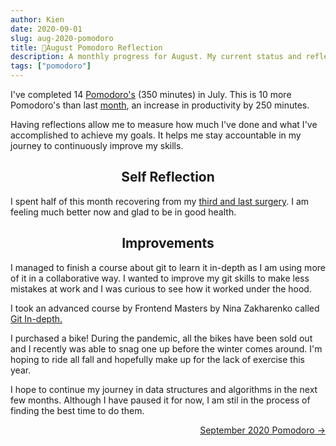 ```yaml
---
author: Kien
date: 2020-09-01
slug: aug-2020-pomodoro
title: 🍅August Pomodoro Reflection 
description: A monthly progress for August. My current status and reflection on my productivity, goals and achievements.
tags: ["pomodoro"]
---
```



<PomodoroChartAug />

I've completed 14 [Pomodoro's](/022-pomodoro-technique/) (350 minutes) in July. This is 10 more Pomodoro's than last [month](/097-july-2020-pomodoro/), an increase in productivity by 250 minutes. 

Having reflections allow me to measure how much I've done and what I've accomplished to achieve my goals. It helps me stay accountable in my journey to continuously improve my skills.

<PomodoroDonutAug />

## <center>Self Reflection</center>

I spent half of this month recovering from my [third and last surgery](/098-closing-chapter/). I am feeling much better now and glad to be in good health.

## <center>Improvements</center>
I managed to finish a course about git to learn it in-depth as I am using more of it in a collaborative way. I wanted to improve my git skills to make less mistakes at work and I was curious to see how it worked under the hood.

I took an advanced course by Frontend Masters by Nina Zakharenko called <a href="https://frontendmasters.com/courses/git-in-depth/introduction/" target="_blank">Git In-depth.</a>

I purchased a bike! During the pandemic, all the bikes have been sold out and I recently was able to snag one up before the winter comes around. I'm hoping to ride all fall and hopefully make up for the lack of exercise this year.

I hope to continue my journey in data structures and algorithms in the next few months. Although I have paused it for now, I am stil in the process of finding the best time to do them.

<div align="right"><a href="/102-sept-2020-pomodoro/">September 2020 Pomodoro &rarr;</a></div>